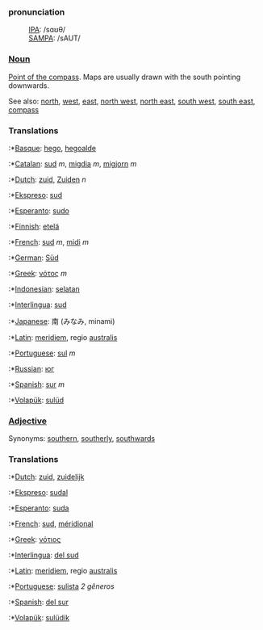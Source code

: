 ===pronunciation===
:[[International Phonetic Alphabet|IPA]]: /sɑʊθ/
:[[SAMPA]]: /sAUT/

===[[Noun]]===

[[Point of the compass]]. Maps are usually drawn with the south pointing downwards.

See also: [[north]], [[west]], [[east]], [[north west]], [[north east]], [[south west]], [[south east]], [[compass]]

===Translations===

:*[[Basque]]: [[hego]], [[hegoalde]]
:*[[Catalan]]: [[sud]] ''m'', [[migdia]] ''m'', [[migjorn]] ''m''
:*[[Dutch]]: [[zuid]], [[Zuiden]] ''n''
:*[[Ekspreso]]: [[sud]]
:*[[Esperanto]]: [[sudo]]
:*[[Finnish]]: [[etelä]]
:*[[French]]: [[sud]] ''m'', [[midi]] ''m''
:*[[German]]: [[Süd]]
:*[[Greek]]: [[νότος]] ''m''
:*[[Indonesian]]: [[selatan]]
:*[[Interlingua]]: [[sud]]
:*[[Japanese]]: 南 (みなみ, minami)
:*[[Latin]]: [[meridiem]], regio [[australis]]
:*[[Portuguese]]: [[sul]] ''m''
:*[[Russian]]: [[юг]]
:*[[Spanish]]: [[sur]] ''m''
:*[[Volapük]]: [[sulüd]]

===[[Adjective]]===

Synonyms: [[southern]], [[southerly]], [[southwards]]

===Translations===

:*[[Dutch]]: [[zuid]], [[zuidelijk]]
:*[[Ekspreso]]: [[sudal]]
:*[[Esperanto]]: [[suda]]
:*[[French]]: [[sud]], [[méridional]]
:*[[Greek]]: [[νότιος]] 
:*[[Interlingua]]: [[del sud]]
:*[[Latin]]: [[meridiem]], regio [[australis]]
:*[[Portuguese]]: [[sulista]] ''2 gêneros''
:*[[Spanish]]: [[del sur]]
:*[[Volapük]]: [[sulüdik]]
